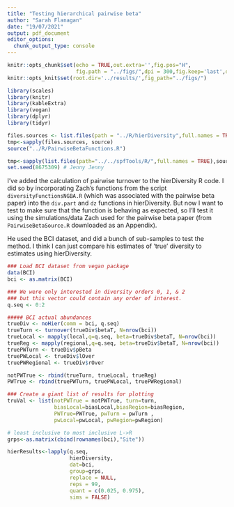 ```yaml
---
title: "Testing hierarchical pairwise beta"
author: "Sarah Flanagan"
date: "19/07/2021"
output: pdf_document
editor_options: 
  chunk_output_type: console
---
```



```r
knitr::opts_chunk$set(echo = TRUE,out.extra='',fig.pos="H",
                      fig.path = "../figs/",dpi = 300,fig.keep='last',dev='png')
knitr::opts_knit$set(root.dir='../results/',fig_path="../figs/")
```
```r
library(scales)
library(knitr)
library(kableExtra)
library(vegan)
library(dplyr)
library(tidyr)

files.sources <- list.files(path = "../R/hierDiversity",full.names = TRUE)
tmp<-sapply(files.sources, source)
source("../R/PairwiseBetaFunctions.R")

tmp<-sapply(list.files(path="../../spfTools/R/",full.names = TRUE),source)
set.seed(8675309) # Jenny Jenny
```


I've added the calculation of pairwise turnover to the hierDiversity R code. I did so by incorporating Zach's functions from the script `diversityFunctionsNGBA.R` (which was associated with the pairwise beta paper) into the `div.part` and `dz` functions in hierDiversity. But now I want to test to make sure that the function is behaving as expected, so I'll test it using the simulations/data Zach used for the pairwise beta paper (from `PairwiseBetaSource.R` downloaded as an Appendix). 

He used the BCI dataset, and did a bunch of sub-samples to test the method. I think I can just compare his estimates of 'true' diversity to estimates using hierDiversity.

```r
### Load BCI dataset from vegan package
data(BCI) 
bci <- as.matrix(BCI)
```

```r
### We were only interested in diversity orders 0, 1, & 2 
### but this vector could contain any order of interest.
q.seq <- 0:2 

##### BCI actual abundances  
trueDiv <- noHier(comm = bci, q.seq)
trueTurn <- turnover(trueDiv$betaT, N=nrow(bci))
trueLocal <- mapply(local,q=q.seq, beta=trueDiv$betaT, N=nrow(bci))
trueReg <- mapply(regional,q=q.seq, beta=trueDiv$betaT, N=nrow(bci))
truePWTurn <- trueDiv$pBeta
truePWLocal <- trueDiv$lOver
truePWRegional <- trueDiv$rOver

notPWTrue <- rbind(trueTurn, trueLocal, trueReg)
PWTrue <- rbind(truePWTurn, truePWLocal, truePWRegional)

### Create a giant list of results for plotting
truVal <- list(notPWTrue = notPWTrue, turn=turn, 
               biasLocal=biasLocal,biasRegion=biasRegion, 
               PWTrue=PWTrue, pwTurn = pwTurn , 
               pwLocal=pwLocal, pwRegion=pwRegion)

```


```r
# least inclusive to most inclusive L->R
grps<-as.matrix(cbind(rownames(bci),"Site"))

hierResults<-lapply(q.seq,
                    hierDiversity,
                    dat=bci, 
                    group=grps, 
                    replace = NULL,
                    reps = 99, 
                    quant = c(0.025, 0.975), 
                    sims = FALSE)

```







